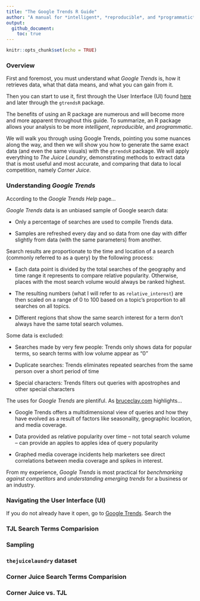 ```yaml
---
title: "The Google Trends R Guide"
author: "A manual for *intelligent*, *reproducible*, and *programmatic* analysis of *Google Trends* search interest over time with the `gtrendsR` package"
output:
  github_document:
    toc: true
---
```


```r
knitr::opts_chunk$set(echo = TRUE)
```
### Overview

First and foremost, you must understand what *Google Trends* is, how it retrieves data, what that data means, and what you can gain from it. 

Then you can start to use it, first through the User Interface (UI) found [here](https://trends.google.com/trends/?geo=US) and later through the `gtrendsR` package. 

The benefits of using an R package are numerous and will become more and more apparent throughout this guide. To summarize, an R package allows your analysis to be more *intelligent*, *reproducible*, and *programmatic*.

We will walk you through using Google Trends, pointing you some nuances along the way, and then we will show you how to generate the same exact data (and even the same visuals) with the `gtrendsR` package. We will apply everything to *The Juice Laundry*, demonstrating methods to extract data that is most useful and most accurate, and comparing that data to local competition, namely *Corner Juice*.

### Understanding *Google Trends*

According to the *Google Trends Help* page...

*Google Trends* data is an unbiased sample of Google search data:

- Only a percentage of searches are used to compile Trends data. 

 - Samples are refreshed every day and so data from one day with differ slightly from data (with the same parameters) from another.

Search results are proportionate to the time and location of a search (commonly referred to as a query) by the following process:

- Each data point is divided by the total searches of the geography and time range it represents to compare relative popularity. Otherwise, places with the most search volume would always be ranked highest.

- The resulting numbers (what I will refer to as `relative_interest`) are then scaled on a range of 0 to 100 based on a topic’s proportion to all searches on all topics.

- Different regions that show the same search interest for a term don't always have the same total search volumes.



Some data is excluded:

- Searches made by very few people: Trends only shows data for popular terms, so search terms with low volume appear as "0"

- Duplicate searches: Trends eliminates repeated searches from the same person over a short period of time

- Special characters: Trends filters out queries with apostrophes and other special characters

The uses for *Google Trends* are plentiful. As [bruceclay.com](https://www.bruceclay.com/newsletter/volume120/why-use-google-trends.htm) highlights...

- Google Trends offers a multidimensional view of queries and how they have evolved as a result of factors like seasonality, geographic location, and media coverage.

- Data provided as relative popularity over time – not total search volume  – can provide an apples to apples idea of query popularity

- Graphed media coverage incidents help marketers see direct correlations between media coverage and spikes in interest.

From my experience, *Google Trends* is most practical for *benchmarking against competitors* and *understanding emerging trends* for a business or an industry. 

### Navigating the User Interface (UI) {.tabset}

If you do not already have it open, go to [Google Trends](https://trends.google.com/trends/?geo=US). Search the 

### TJL Search Terms Comparision {.tabset}

### Sampling {.tabset}

### `thejuicelaundry` dataset {.tabset}

### Corner Juice Search Terms Comparision {.tabset}

### Corner Juice vs. TJL {.tabset}


